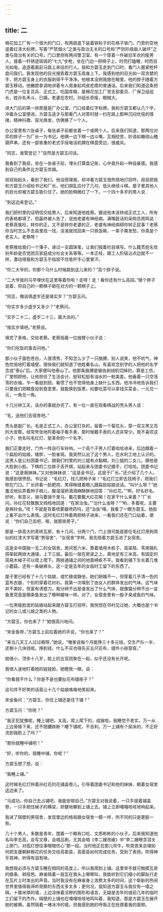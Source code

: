 ```yaml
---
---
---
```

title: 二
---



棉花加工厂有一个很大的门口，有两扇底下装着铁轮子的花格子铁门。门旁的空地竖着红漆大标牌，写着“严禁烟火”之类与政治无关的口号和“严防阶级敌人破坏”之类与政治有关的口号。门口里侧有两间警卫室。有一个穿着一件破旧军衣的瘦男人，搂着一杆锈迹斑斑的“七九”步枪，坐在门边一把椅子上，时而打瞌睡，时而目光如电，追逐着面前马路上来往的行人。我和方碧玉走到门口时，看门人握紧枪杆盘问我们。我发现他的目光搜索着方碧玉周身上下。我感到他的目光如一双贪婪的手，把方碧玉身上的衣服剥得干干净净。他根本没把我放在眼里。他的脖子随着方碧玉移动。他撇腔拿调地讲着令人周身起鸡皮疙瘩的普通话。后来我们知道这条把门虎是一位复员兵、正式工，吃国库粮，是棉花加工厂党支部委员、厂保卫组组长，姓孙名禾斗，已婚，老婆在农村。孙组长奇瘦，眼贼大。

进大门后的第一排房屋是厂办公室，门口挂着红字标牌。我和方碧玉都认几个字，冲着办公室便进。方碧玉适才与那看门人对答时就一扫在路上那种沉闷忧悒的情绪，精神抖擞、容光焕发，仿佛换了一个人。

办公室里有六张桌子，每张桌子前都坐着一个或两个人。后来我们知道，那两位对弈的胖子一为厂长一为书记。他俩一边下棋一边斗嘴，互相挖苦，妙语如糖球山楂葫芦串。还有一部笨重的老式手摇电话机蹲在棋盘旁边，很威风。

“同志，谁管登记？”自然是方碧玉问话。

我看到了我叔，坐在一张桌子前，埋头打算盘记账，心中竟升起一种自豪感。我感到自己的条件比方碧玉优越。

叔叔抬起头，看到了我们。他没搭理我，却冲着方碧玉很热情地打招呼。叔叔把我和方碧玉介绍给书记和厂长，他们胡乱应付了几句，低头继续斗棋。屋子里其他人的目光却被方碧玉吸引住了。她的脸稍微红了一下。一个四十多岁的男人说：

“到这边来登记。”

我们把村里的证明信交给男人，后来知道他姓蔡。据说他本该转成正式工人，所有的表格都填了，但最终被人告了，说他老婆有神经病。满嘴脏话的采购员周鸣说： 老蔡真冤枉，转你的正，又不是转你老婆的正，老婆有神经病碍你转正屁事？老蔡你当时怎么不去县里找一找，没准就找回来一只铁饭碗，一辈子甭发愁，你真是个老实人。老蔡呀！

老蔡推给我们一个簿子，递过一支圆珠笔，让我们按着栏目填写。什么籍贯姓名性别年龄是否党团员家庭成分社会关系等等。一本正经，跟工人阶级沾点边就不一样，激动得我和方碧玉手指捏不住笔杆手心里冒汗。

“你二大爷的，你那个马什么时候跳到这儿来的？”高个胖子说。

“二大爷我的马早埋伏在这里等着你啦！走呀！走！看你还有什么高招。”矮个胖子说着，将自己的一颗棋子砸在对方的一颗棋子上。

“同志，俺该填虚岁还是填实岁？”方碧玉问。

“你实岁多少虚岁又多少？”老蔡问。

“实岁二十二，虚岁二十三，属大龙的。”

“按实岁填吧。”老蔡说。

填完了表格，交给老蔡。老蔡指着一位独臂小伙子说：

“你们吃饭的事去问他。”

那小伙子面色苍白，人很清秀，不知怎么少了一只胳膊，别人说笑，他不吭气，神色忧悒地盯着墙壁。很快我们就知道了他姓秦名山，有喜欢念别字的人把他的名字念成“泰山”后，大家便叫他泰山了。他那条胳膊是锯齿剥绒机切掉的，算是工伤，厂里照顾他，让他担任了生活会计，挺轻松挺有油水的一桩美差。他垂着一只空荡荡的衣袖，乍一看挺别扭，看惯了也不觉得他身上缺什么东西。他冷冷地告诉我们只要我们把粮食投到食堂里，就能换到饭票，如要吃菜可以拿钱买菜金，一元兑一元，一角兑一角。

十几分钟工夫，该办的事就办完了。有一位一直在观看棋战的秃头男人说：

“毛，送他们去宿舍吧。”

秃头是副厂长。毛是正式工人，办公室打杂的，留着一个菊花头，穿一双又黑又亮的大皮鞋，经常夸张地捋着袖子看手表，那时候戴手表的人还非常少。我不喜欢这小子。他名叫毛红灯，挺革命的一个名字。

我们正要走时，门外一阵自行车铃响。一个高个子男人打着哈哈进来，后边跟着一个扁脸的姑娘，矮胖，一脸雀斑。我突然认出了这个男人，在水利工地上认识的。这男人是公社团委书记，跟我们村里的刘三姐有点黏糊，刘三姐的二女儿，跟他是大脸剥小脸。下棋的二位胖子丢开棋，站起来与团委书记握手，打哈哈。团委书记说：“这是我妹妹。”又对他妹妹说：“这是金书记，这是于厂长。”还介绍了几个人。我感到很愤怒。书记说：“毛红灯，找几把椅子来！”毛红灯立即去找椅子，把我们晾在门口。厂长挤着一脸肥肉，笑得眯缝着眼儿跟扁脸姑娘说话。“叫什么呀？”她羞涩地玩弄着辫子梢儿，酸溜溜娇滴滴麻酥酥地回答：“孙红花。”“啊，好名好名，好听，有意义，骑马要骑千里马，戴花要戴大红花嘛！在家干什么来着？”厂长问。孙红花轻飘飘文绉绉地回道：“在家治虫。”“治什么虫呀？”“哟，多着呢，主要是棉铃虫。”呸！不就是背着喷雾器喷药吗，还“治虫”哩。我看了一眼方碧玉。她脸上看不出什么表情。这时毛红灯拎着两把椅子进来，一看我们还在门口站着，便说：“你们自己去吧，呶，就那排房子。”

那是一排高大的青砖瓦房，有十几间，分两个门，门上很可能是那位毛红灯用狗爬似的红漆大字写着“男宿舍”、“女宿舍”字样。我先陪着方碧玉进了女宿舍。

这是全中国独一无二的女宿舍。房间宽六米，靠着墙用木桩子、高粱秸、苇席捆扎搭架起两排大通铺，上下三层。最后一层在房梁之上，离地足有三米高，有固定的简易木梯子可以爬上爬下。两排通铺之间的地面崎岖不平。我看到铺下生长着几堆小蘑菇，还有一条破裤头，这一定是去年的女临时工留下的东西了。

屋子里已经有了十几个姑娘，或忙碌或静坐。她们妍媸不一，但穿着几乎清一色的蓝布衣服，个别的穿着花衬衫。我第一次嗅到了由女人的群体发出的气味。这气味并不美妙，但富有诱惑力。我分辨不出是谁发出了什么气味，就像猫分辨不出一盆鱼里究竟是哪条鱼发出了哪种腥味一样。对了，女宿舍里有一股子臭咸鱼的气味。

一位黑瘦脸庞的姑娘站起来跟方碧玉打招呼。我恍惚在邻村见过她，大概也是个书记的女儿或儿媳之类的人物。

“方碧玉，你也来了？”她很高兴地问。

“宋金鱼呀，”方碧玉上前拉着她的手说，“你也来了？”

“来当几天工人过过瘾呀，”她说，“俺爹说每个月能挣三十多元钱，交生产队一半，还剩十几块钱呢。挣到钱，什么不买也得先买五尺花布，缝件小褂穿穿。”

她很小，顶多十八岁，脸上的五官团聚在一起，似乎还没有长开呢。

我很入迷地盯着她的娃娃脸，她瞪我一眼，说：

“你看我干什么？你是不是也要扯花布缝褂子？”

这句并不好笑的话竟让十几个姑娘咯咯地笑起来。

宋金鱼问：“方碧玉，你住上铺还是住下铺？”

方碧玉问：“你呢？”

“我正犯犹豫呢，睡上铺吧，太高，爬上爬下的，成猴啦。我睡觉不老实，万一从上边骨碌下来，还不把腰跌断？睡下铺呢，不吉利，万一上铺有个尿床的，不正好流到我脸上了吗？”

“那你就睡中铺吧！”

“好，听你的，我睡中铺，你呢？”

方碧玉想了想，说：

“我睡上铺。”

这时候毛红灯拎着孙红花的花铺盖卷儿，引导着团委书记和他的妹妹，朝着女宿舍这边来了。

“马成功，你自己去占铺吧，我能安顿自己。”方碧玉对我说着，一只手提着铺盖卷，一只手把住梯子的横梁，矫健地攀到上铺上去。铺上立即嘎嘎吱吱地响起来。

我进了隔壁的男宿舍，发现里边的格局跟女宿舍一模一样，所不同的只是更脏一些。

几十个男人，多数是青年，围着一个略有口吃、文质彬彬的小伙子。后来我知道他名叫李志高，会写文章，会唱吕剧，尤其会唱《李二嫂改嫁》中“李二嫂眼含泪关上房门，对孤灯想往事暗暗伤心”那一段。当时他正在那儿吹牛。吹周恩来总理如何把支援朝鲜棉花的任务交给高密县，高密县如何完成任务，受到了表扬。吹得神乎其神，听得有滋有味。

我想我必须与方碧玉睡在相同的高度上，所以我爬到上铺。这里举手就可触摸瓦房的檩条、秫秸笆。麻雀隔着一层瓦在我头上唧唧叫，我能听到它们细小的脚趾行走在瓦片上时发出的声音。当时我没有在麻雀身上浪费太多的时间，这个崭新的热闹世界里值得我谛听观察的东西太多太多；更何况，我知道方碧玉与我仅有一墙之隔，十厘米厚的墙，上边涂抹着淫秽的图形和语言，无疑是去年的或前几年的临时工们留下的杰作。隔壁的上铺也在嘎嘎吱吱地鸣叫着，我知道，那是方碧玉在展开她的被褥。虽然隔着一堵冰冷的墙，但我感到她的呼吸正在抚摸着我的面颊。